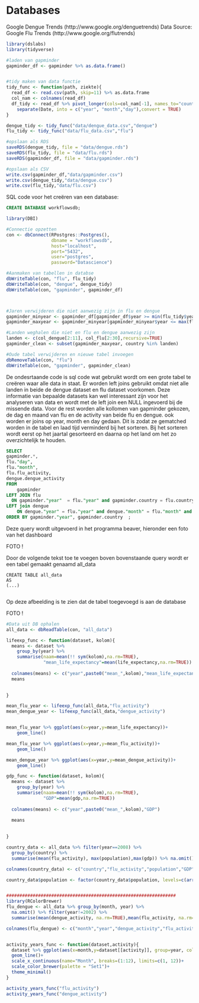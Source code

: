 # Databases

Google Dengue Trends (http://www.google.org/denguetrends)
Data Source: Google Flu Trends (http://www.google.org/flutrends)

```r
library(dslabs)
library(tidyverse)

#laden van gapminder
gapminder_df <- gapminder %>% as.data.frame()


#tidy maken van data functie
tidy_func <- function(path, ziekte){
  read_df <- read.csv(path, skip=11) %>% as.data.frame
  col_nam <- colnames(read_df)
  df_tidy <- read_df %>% pivot_longer(cols=col_nam[-1], names_to="country", values_to=paste0(ziekte,"_activity")) %>%
    separate(Date, into = c("year", "month","day"),convert = TRUE)
}

dengue_tidy <- tidy_func("data/dengue_data.csv","dengue")
flu_tidy <- tidy_func("data/flu_data.csv","flu")

#opslaan als RDS
saveRDS(dengue_tidy, file = "data/dengue.rds")
saveRDS(flu_tidy, file = "data/flu.rds")
saveRDS(gapminder_df, file = "data/gapminder.rds")

#opslaan als CSV
write.csv(gapminder_df,"data/gapminder.csv")
write.csv(dengue_tidy,"data/dengue.csv")
write.csv(flu_tidy,"data/flu.csv")

```
SQL code voor het creëren van een database:
```sql
CREATE DATABASE workflowsdb;
```

```r
library(DBI)

#Connectie opzetten
con <- dbConnect(RPostgres::Postgres(), 
                 dbname = "workflowsdb", 
                 host="localhost", 
                 port="5432", 
                 user="postgres",
                 password="Datascience")

#Aanmaken van tabellen in databse
dbWriteTable(con, "flu", flu_tidy)
dbWriteTable(con, "dengue", dengue_tidy)
dbWriteTable(con, "gapminder", gapminder_df)
```


```sql
```

```r
```

```r
#Jaren verwijderen die niet aanwezig zijn in flu en dengue
gapminder_minyear <- gapminder_df[gapminder_df$year >= min(flu_tidy$year), ]
gapminder_maxyear <- gapminder_minyear[gapminder_minyear$year <= max(flu_tidy$year), ]

#Landen weghalen die niet en flu en dengue aanwezig zijn
landen <- c(col_dengue[2:11], col_flu[2:30],recursive=TRUE)
gapminder_clean <- subset(gapminder_maxyear, country %in% landen)
```

```r
#Oude tabel verwijderen en nieuwe tabel invoegen
dbRemoveTable(con, "flu")
dbWriteTable(con, "gapminder", gapminder_clean)
```

De ondesrtaande code is sql code wat gebruikt wordt om een grote tabel te creëren waar alle data in staat. Er worden left joins gebruikt omdat niet alle landen in beide de dengue dataset en flu dataset voorkomen. Deze informatie van bepaalde datasets kan wel interessant zijn voor het analyseren van data en wordt met de left join een NULL ingevoerd bij de missende data. Voor de rest worden alle kollomen van gapminder gekozen, de dag en maand van flu en de activity van beide flu en dengue. ook worden er joins op year, month en day gedaan. Dit is zodat ze gematched worden in de tabel en laad tijd verminderd bij het sorteren.
Bij het sorteren wordt eerst op het jaartal gesorteerd en daarna op het land om het zo overzichtelijk te houden.

```sql
SELECT
gapminder.*,
flu."day",
flu."month",
flu.flu_activity,
dengue.dengue_activity
FROM
    gapminder 
LEFT JOIN flu  
  ON gapminder."year"  = flu."year" and gapminder.country = flu.country 
LEFT join dengue
	ON dengue."year" = flu."year" and dengue."month" = flu."month" and dengue."day" = flu."day" and dengue.country = flu.country 
ORDER BY gapminder."year", gapminder.country  ;
```
Deze query wordt uitgevoerd in het programma beaver, hieronder een foto van het dashboard

FOTO !

Door de volgende tekst toe te voegen boven bovenstaande query wordt er een tabel gemaakt genaamd all_data
```{sq; table maken, eval=FALSE}
CREATE TABLE all_data
AS
(...)


```

Op deze afbeelding is te zien dat de tabel toegevoegd is aan de database

FOTO !

```r
#Data uit DB ophalen
all_data <- dbReadTable(con, "all_data")

lifeexp_func <- function(dataset, kolom){
  means <- dataset %>%
    group_by(year) %>% 
    summarise(naam=mean(!! sym(kolom),na.rm=TRUE),
              "mean_life_expectancy"=mean(life_expectancy,na.rm=TRUE))
  
  colnames(means) <- c("year",paste0("mean_",kolom),"mean_life_expectancy")
  means

  
}

mean_flu_year <- lifeexp_func(all_data,"flu_activity")
mean_dengue_year <- lifeexp_func(all_data,"dengue_activity")


mean_flu_year %>% ggplot(aes(x=year,y=mean_life_expectancy))+
    geom_line()

mean_flu_year %>% ggplot(aes(x=year,y=mean_flu_activity))+
    geom_line()

mean_dengue_year %>% ggplot(aes(x=year,y=mean_dengue_activity))+
    geom_line()

gdp_func <- function(dataset, kolom){
  means <- dataset %>%
    group_by(year) %>% 
    summarise(naam=mean(!! sym(kolom),na.rm=TRUE),
              "GDP"=mean(gdp,na.rm=TRUE))
  
  colnames(means) <- c("year",paste0("mean_",kolom),"GDP")
  
  means

  
}

country_data <- all_data %>% filter(year==2008) %>% 
  group_by(country) %>% 
  summarise(mean(flu_activity), max(population),max(gdp)) %>% na.omit()

colnames(country_data) <- c("country","flu_activity","population","GDP")

country_data$population <- factor(country_data$population, levels=c(arrange(desc(country_data$population))))


################################################################
library(RColorBrewer)
flu_dengue <- all_data %>% group_by(month, year) %>% 
  na.omit() %>% filter(year!=2002) %>% 
  summarise(mean(dengue_activity, na.rm=TRUE),mean(flu_activity, na.rm=TRUE))

colnames(flu_dengue) <- c("month","year","dengue_activity","flu_activity")


activity_years_func <- function(dataset,activity){
  dataset %>% ggplot(aes(x=month,y=dataset[[activity]], group=year, color=factor(year)))+
  geom_line()+
  scale_x_continuous(name="Month", breaks=(1:12), limits=c(1, 12))+
  scale_color_brewer(palette = "Set1")+
  theme_minimal()
}

activity_years_func("flu_activity")
activity_years_func("dengue_activity")

```
